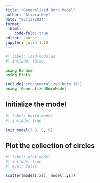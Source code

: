 ```yaml
---
title: "Generalized Born Model"
author: "Alicia Key"
date: "03/13/2024"
format:
  html:
    code-fold: true
editor: source
jupyter: julia-1.10
---
```


```julia
#| label: load-modules
#| include: false

using Random
using Plots

include("src/generalized_born.jl")
using .GeneralizedBornModel
```

## Initialize the model

```julia
#| label: build-model
#| include: true

init_model(3.0, 5, 5)
```

## Plot the collection of circles

```julia
#| label: plot-model
#| include: true
#| eval: false

scatter(model[:xs], model[:ys])
```
